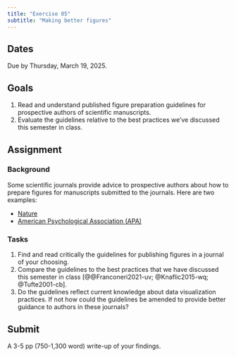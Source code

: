```yaml
---
title: "Exercise 05"
subtitle: "Making better figures"
---
```


## Dates {-}

[Due]{.orange_due} by Thursday, March 19, 2025.

## Goals {-}

1. Read and understand published figure preparation guidelines for prospective authors of scientific manuscripts.
2. Evaluate the guidelines relative to the best practices we've discussed this semester in class.

## Assignment {-}

### Background

Some scientific journals provide advice to prospective authors about how to prepare figures for manuscripts submitted to the journals.
Here are two examples:

- [Nature](https://www.nature.com/documents/natrev-figure-guidelines-v1.pdf)
- [American Psychological Association (APA)](https://apastyle.apa.org/style-grammar-guidelines/tables-figures)

### Tasks

1. Find and read critically the guidelines for publishing figures in a journal of your choosing.
2. Compare the guidelines to the best practices that we have discussed this semester in class [@@Franconeri2021-uv; @Knaflic2015-wq; @Tufte2001-cb].
3. Do the guidelines reflect current knowledge about data visualization practices. If not how could the guidelines be amended to provide better guidance to authors in these journals?

## Submit {-}

A 3-5 pp (750-1,300 word) write-up of your findings.
